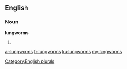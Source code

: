 ==English==

===Noun===
'''lungworms'''

# {{plural of|lungworm}}

[[Category:English plurals]]

[[ar:lungworms]]
[[fr:lungworms]]
[[ku:lungworms]]
[[my:lungworms]]